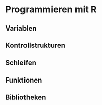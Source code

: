 # Programmieren mit R

## Variablen

## Kontrollstrukturen

## Schleifen

## Funktionen

## Bibliotheken